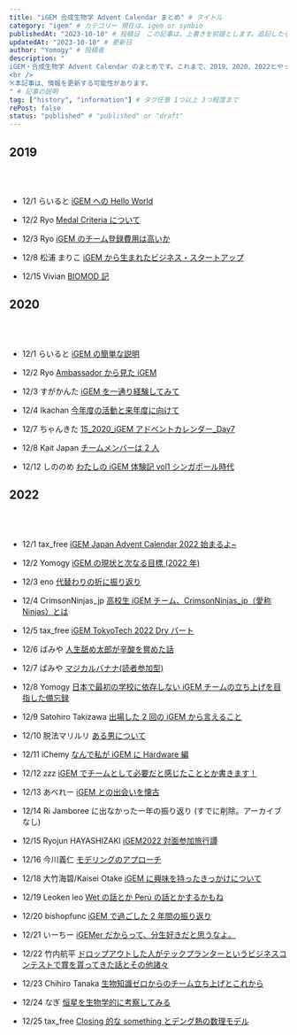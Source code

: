 ```yaml
---
title: "iGEM 合成生物学 Advent Calendar まとめ" # タイトル
category: "igem" # カテゴリー 現在は、igem or synbio
publishedAt: "2023-10-10" # 投稿日　この記事は、上書きを前提とします。追記したら更新日を更新してください、
updatedAt: "2023-10-10" # 更新日
author: "Yomogy" # 投稿者
description: "
iGEM・合成生物学 Advent Calendar のまとめです。これまで、2019、2020、2022とやってきました。記事の移行などの状況もまとめています。
<br />
※本記事は、情報を更新する可能性があります。
" # 記事の説明
tag: ["history", "information"] # タグ任意 1つ以上 3つ程度まで
rePost: false
status: "published" # "published" or "draft"
---
```


## 2019

<LinkCard url="https://adventar.org/calendars/4509" size="small" />

<br />
<br />

- 12/1 らいると [iGEM への Hello World](https://yomogy.com/igem/igem2019-basic-information)

- 12/2 Ryo [Medal Criteria について](https://yomogy.com/igem/igem2019-criteria)

- 12/3 Ryo [iGEM のチーム登録費用は高いか](https://yomogy.com/igem/is-igem-fee-expensive)

- 12/8 松浦 まりこ [iGEM から生まれたビジネス・スタートアップ](https://web.archive.org/web/20200613010423/https://marikomatsuurajapan.blogspot.com/2019/12/)

- 12/15 Vivian [BIOMOD 記](https://vivianpoke.hatenablog.com/entry/2019/12/15/181346)

## 2020

<LinkCard url="https://adventar.org/calendars/5333" size="small" />

<br />
<br />

- 12/1 らいると [iGEM の簡単な説明](https://yomogy.com/igem/igem2020-basic-information)

- 12/2 Ryo [Ambassador から見た iGEM](https://yomogy.com/igem/igem2020-ambassador)

- 12/3 すがかんた [iGEM を一通り経験してみて](https://sixtem.hatenablog.com/entry/2020/12/03/223703)

- 12/4 Ikachan [今年度の活動と来年度に向けて](https://you01042017.hatenablog.com/entry/2020/12/04/235551)

- 12/7 ちゃんきた [15_2020_iGEM アドベントカレンダー\_Day7](https://igem-wakaranai.hatenablog.com/entry/2020/12/07/003045)

- 12/8 Kait Japan [チームメンバーは 2 人](https://kait-japan.hatenablog.com/entry/2020/12/27/104829)

- 12/12 しののめ [わたしの iGEM 体験記 vol1 シンガポール時代](https://www.facebook.com/shinocha17/posts/2767095593508032)

## 2022

<LinkCard url="https://adventar.org/calendars/7510" size="small" />

<br />
<br />

- 12/1 tax_free [iGEM Japan Advent Calendar 2022 始まるよ~](https://www.igemtokyotech.org/post/2022-12-01-advent-calendar/)

- 12/2 Yomogy [iGEM の現状と次なる目標 (2022 年)](https://yomogy.com/igem/igem2022-now-next)

- 12/3 eno [代替わりの折に振り返り](https://www.igemtokyotech.org/post/2022-12-03-advent-calendar/)

- 12/4 CrimsonNinjas_jp [高校生 iGEM チーム、CrimsonNinjas_jp（愛称 Ninjas）とは](https://note.com/igem_ninjas/n/n427ab98cda76)

- 12/5 tax_free [iGEM TokyoTech 2022 Dry パート](https://www.igemtokyotech.org/post/2022-12-05-advent-calendar/)

- 12/6 ばみや [人生舐め太郎が辛酸を嘗めた話](https://www.igemtokyotech.org/post/2022-12-06-advent-calendar/)

- 12/7 ばみや [マジカルバナナ(読者参加型)](https://www.igemtokyotech.org/post/2022-12-07-advent-calendar/)

- 12/8 Yomogy [日本で最初の学校に依存しない iGEM チームの立ち上げを目指した備忘録](https://yomogy.com/igem/igem-japan-2022-highschool-log)

- 12/9 Satohiro Takizawa [出場した 2 回の iGEM から言えること](https://note.com/hamu_0615/n/n8fceaa67bd94)

- 12/10 脱法マリルリ [ある男について](https://www.igemtokyotech.org/post/2022-12-10-advent-calendar/)

- 12/11 iChemy [なんで私が iGEM に Hardware 編](https://www.igemtokyotech.org/post/2022-12-11-advent-calendar/)

- 12/12 zzz [iGEM でチームとして必要だと感じたこととか書きます！](https://note.com/zzz233/n/n7598f46048d4)

- 12/13 あべれー [iGEM との出会いを懐古](https://note.com/aberei_note/n/n6b89a1957fda)

- 12/14 Ri Jamboree に出なかった一年の振り返り (すでに削除。アーカイブなし)

- 12/15 Ryojun HAYASHIZAKI [iGEM2022 対面参加旅行譚](https://ryojun-waseda-tokyo.blog.jp/archives/18131348.html)

- 12/16 今川義仁 [モデリングのアプローチ](https://qiita.com/jinchuanyiren/private/4ed98c7817addbd5175e)

- 12/18 大竹海碧/Kaisei Otake [iGEM に興味を持ったきっかけについて](https://note.com/igem_ninjas/n/ncbc4583e95ba)

- 12/19 Leoken leo [Wet の話とか Perú の話とかするかもね](https://www.igemtokyotech.org/post/2022-12-19-advent-calendar/)

- 12/20 bishopfunc [iGEM で過ごした 2 年間の振り返り](https://bishopfunc.herokuapp.com/nbus1jspt3hvjaxxd91o/)

- 12/21 いーちー [iGEMer だからって、分生好きだと思うなよ。](https://igem-tsukuba.studio.site/blog-20221221)

- 12/22 竹内航平 [ドロップアウトした人がテックプランターというビジネスコンテストで賞を貰ってきた話とその他諸々](https://ameblo.jp/kouheiosakanasan/entry-12780548183.html)

- 12/23 Chihiro Tanaka [生物知識ゼロからのチーム立ち上げとこれから](https://igem-tsukuba.studio.site/blog_20221223)

- 12/24 なぎ [恒星を生物学的に考察してみる](https://note.com/downer_angel/n/n11e2da3fd9b5)

- 12/25 tax_free [Closing 的な something とデング熱の数理モデル](https://www.igemtokyotech.org/post/2022-12-25-advent-calendar/)
